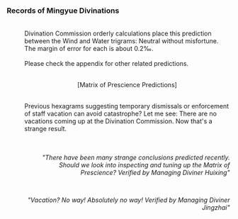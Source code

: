 ===Records of Mingyue Divinations===
:{{Size|36|'''[March 13 Divination Report]'''}}
:<br />Divination Commission orderly calculations place this prediction between the Wind and Water trigrams: Neutral without misfortune. The margin of error for each is about 0.2‰.
:<br />Please check the appendix for other related predictions.
:<br /><div align="center">[Matrix of Prescience Predictions]</div>
:<br />Previous hexagrams suggesting temporary dismissals or enforcement of staff vacation can avoid catastrophe? Let me see: There are no vacations coming up at the Divination Commission. Now that's a strange result.
:<br />
:<div align="center">{{Size|32|'''[Approval Submission]'''}}</div>
:<br /><div align="right">''"There have been many strange conclusions predicted recently. Should we look into inspecting and tuning up the Matrix of Prescience? Verified by Managing Diviner Huixing"''</div>
:<br /><div align="right">''"Vacation? No way! Absolutely no way! Verified by Managing Diviner Jingzhai"''</div>
